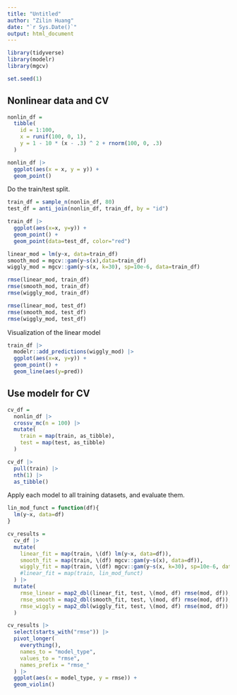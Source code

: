 ```yaml
---
title: "Untitled"
author: "Zilin Huang"
date: "`r Sys.Date()`"
output: html_document
---
```


```r
library(tidyverse)
library(modelr)
library(mgcv)

set.seed(1)
```

## Nonlinear data and CV

```r
nonlin_df = 
  tibble(
    id = 1:100,
    x = runif(100, 0, 1),
    y = 1 - 10 * (x - .3) ^ 2 + rnorm(100, 0, .3)
  )

nonlin_df |> 
  ggplot(aes(x = x, y = y)) + 
  geom_point()
```

Do the train/test split.

```r
train_df = sample_n(nonlin_df, 80)
test_df = anti_join(nonlin_df, train_df, by = "id")
```

```r
train_df |>
  ggplot(aes(x=x, y=y)) +
  geom_point() +
  geom_point(data=test_df, color="red")
```

```r
linear_mod = lm(y~x, data=train_df)
smooth_mod = mgcv::gam(y~s(x),data=train_df)
wiggly_mod = mgcv::gam(y~s(x, k=30), sp=10e-6, data=train_df)

rmse(linear_mod, train_df)
rmse(smooth_mod, train_df)
rmse(wiggly_mod, train_df)

rmse(linear_mod, test_df)
rmse(smooth_mod, test_df)
rmse(wiggly_mod, test_df)
```

Visualization of the linear model

```r
train_df |>
  modelr::add_predictions(wiggly_mod) |>
  ggplot(aes(x=x, y=y)) +
  geom_point() +
  geom_line(aes(y=pred))
```

## Use modelr for CV

```r
cv_df = 
  nonlin_df |>
  crossv_mc(n = 100) |>
  mutate(
    train = map(train, as_tibble),
    test = map(test, as_tibble)
  )
```

```r
cv_df |>
  pull(train) |>
  nth(1) |>
  as_tibble()
```

Apply each model to all training datasets, and evaluate them.

```r
lin_mod_funct = function(df){
  lm(y~x, data=df)
}

cv_results = 
  cv_df |>
  mutate(
    linear_fit = map(train, \(df) lm(y~x, data=df)),
    smooth_fit = map(train, \(df) mgcv::gam(y~s(x), data=df)),
    wiggly_fit = map(train, \(df) mgcv::gam(y~s(x, k=30), sp=10e-6, data=df))
    #linear_fit = map(train, lin_mod_funct)
  ) |>
  mutate(
    rmse_linear = map2_dbl(linear_fit, test, \(mod, df) rmse(mod, df)),
    rmse_smooth = map2_dbl(smooth_fit, test, \(mod, df) rmse(mod, df)),
    rmse_wiggly = map2_dbl(wiggly_fit, test, \(mod, df) rmse(mod, df))
  )
```

```r
cv_results |>
  select(starts_with("rmse")) |>
  pivot_longer(
    everything(),
    names_to = "model_type",
    values_to = "rmse",
    names_prefix = "rmse_"
  ) |>
  ggplot(aes(x = model_type, y = rmse)) +
  geom_violin()
```